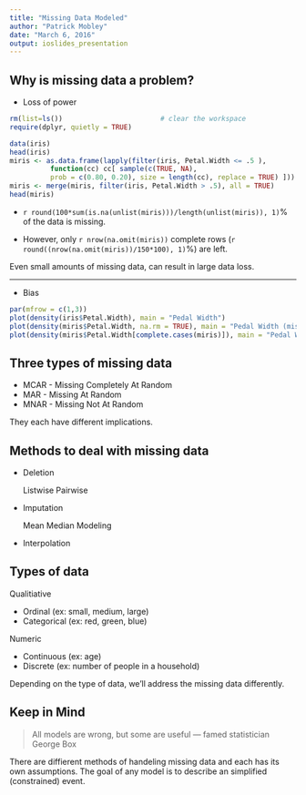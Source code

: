 ```yaml
---
title: "Missing Data Modeled"
author: "Patrick Mobley"
date: "March 6, 2016"
output: ioslides_presentation
---
```


## Why is missing data a problem? {.smaller}

- Loss of power
  
```r
rm(list=ls())                        # clear the workspace
require(dplyr, quietly = TRUE)
```

```r
data(iris)
head(iris)
miris <- as.data.frame(lapply(filter(iris, Petal.Width <= .5 ), 
          function(cc) cc[ sample(c(TRUE, NA), 
          prob = c(0.80, 0.20), size = length(cc), replace = TRUE) ]))
miris <- merge(miris, filter(iris, Petal.Width > .5), all = TRUE)
head(miris)
```

+ `r round(100*sum(is.na(unlist(miris)))/length(unlist(miris)), 1)`% of the data is missing.

+ However, only `r nrow(na.omit(miris))` complete rows (`r round((nrow(na.omit(miris))/150*100), 1)`%) are left.

Even small amounts of missing data, can result in large data loss. 

***

- Bias

```r
par(mfrow = c(1,3))
plot(density(iris$Petal.Width), main = "Pedal Width")
plot(density(miris$Petal.Width, na.rm = TRUE), main = "Pedal Width (missing)")
plot(density(miris$Petal.Width[complete.cases(miris)]), main = "Pedal Width (only complete cases)")
```


## Three types of missing data

- MCAR - Missing Completely At Random 
- MAR - Missing At Random 
- MNAR - Missing Not At Random

They each have different implications. 



## Methods to deal with missing data

- Deletion
  
  Listwise
  Pairwise

- Imputation
  
  Mean
  Median
  Modeling

- Interpolation

## Types of data
Qualitiative

- Ordinal (ex: small, medium, large)
- Categorical (ex: red, green, blue)

Numeric

- Continuous (ex: age)
- Discrete (ex: number of people in a household)

Depending on the type of data, we'll address the missing data differently.

## Keep in Mind

> All models are wrong, but some are useful 
— famed statistician George Box

There are diffierent methods of handeling missing data and each has its own assumptions. The goal of any model is to describe an simplified (constrained) event.


